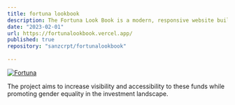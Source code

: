 ```yaml
---
title: fortuna lookbook
description: The Fortuna Look Book is a modern, responsive website built with Next.js and Tailwind CSS, showcasing a curated selection of gender lens investment funds.
date: "2023-02-01"
url: https://fortunalookbook.vercel.app/
published: true
repository: "sanzcrpt/fortunalookbook"
  
---
```



 [![Fortuna](/fortuna.png)
](https://github.com/sanzcrpt/fortunalookbook) 

The project aims to increase visibility and accessibility to these funds while promoting gender equality in the investment landscape.